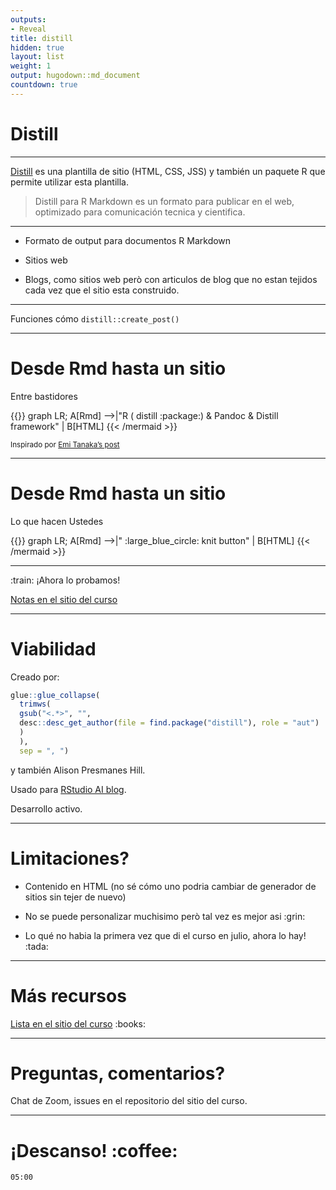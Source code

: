 ```yaml
---
outputs:
- Reveal
title: distill
hidden: true
layout: list
weight: 1
output: hugodown::md_document
countdown: true
---
```


# Distill

---

[Distill](rstudio.github.io/distill/) es una plantilla de sitio (HTML, CSS, JSS) y también un paquete R que permite utilizar esta plantilla. 

> Distill para R Markdown es un formato para publicar en el web, optimizado para comunicación tecnica y cientifica.

---

* Formato de output para documentos R Markdown

* Sitios web

* Blogs, como sitios web però con articulos de blog que no estan tejidos cada vez que el sitio esta construido.

---

Funciones cómo `distill::create_post()`

---

# Desde Rmd hasta un sitio

Entre bastidores

```{=html}
{{<mermaid align="left">}}
graph LR;
    A[Rmd] -->|"R ( distill :package:) & Pandoc & Distill framework" | B[HTML]
{{< /mermaid >}}
```

<small>Inspirado por [Emi Tanaka's post](https://emitanaka.org/r/posts/2018-12-12-scientific-and-technical-blogging-radix-vs-blogdown/)</small>

---

# Desde Rmd hasta un sitio

Lo que hacen Ustedes


```{=html}
{{<mermaid align="left">}}
graph LR;
    A[Rmd] -->|" :large_blue_circle: knit button" | B[HTML]
{{< /mermaid >}}
```


---

:train: ¡Ahora lo probamos!

[Notas en el sitio del curso](/distill/demo/)

---

# Viabilidad

Creado por:

```r
glue::glue_collapse(
  trimws(
  gsub("<.*>", "",
  desc::desc_get_author(file = find.package("distill"), role = "aut")
  )
  ), 
  sep = ", ")
```

y también Alison Presmanes Hill.

Usado para [RStudio AI blog](https://blogs.rstudio.com/ai/).

Desarrollo activo.

---

# Limitaciones?

* Contenido en HTML (no sé cómo uno podria cambiar de generador de sitios sin tejer de nuevo)

* No se puede personalizar muchisimo però tal vez es mejor asi :grin:

* Lo qué no habia la primera vez que di el curso en julio, ahora lo hay! :tada:

---

# Más recursos

[Lista en el sitio del curso](/distill/further-resources/) :books:

---

# Preguntas, comentarios?

Chat de Zoom, issues en el repositorio del sitio del curso.

---

# ¡Descanso! :coffee:

<!--html_preserve-->

<div id="timer_5ee3a3da" class="countdown" style="top:100;left:0;" data-warnwhen="0">

<code class="countdown-time"><span class="countdown-digits minutes">05</span><span class="countdown-digits colon">:</span><span class="countdown-digits seconds">00</span></code>

</div>

<!--/html_preserve-->
